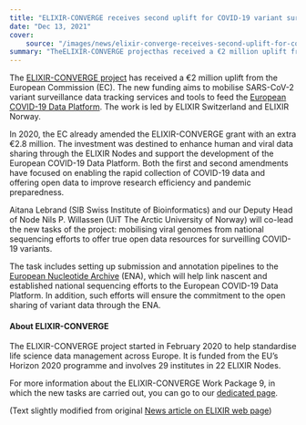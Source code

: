 ```yaml
---
title: "ELIXIR-CONVERGE receives second uplift for COVID-19 variant surveillance"
date: "Dec 13, 2021"
cover:
    source: "/images/news/elixir-converge-receives-second-uplift-for-covid-19-variant-surveillance/cover.png"
summary: "TheELIXIR-CONVERGE projecthas received a €2 million uplift from the European Commission (EC). The new funding aims to mobilise SARS-CoV-2 variant surveillance data tracking services and tools to feed theEuropean COVID-19 Data Platform. The work is led by ELIXIR Switzerland and ELIXIR Norway."
---
```


The [ELIXIR-CONVERGE project](https://elixir-europe.org/about-us/how-funded/eu-projects/converge)
has received a €2 million uplift from the European Commission (EC). The new funding aims to
mobilise SARS-CoV-2 variant surveillance data tracking services and tools to feed
the [European COVID-19 Data Platform](https://www.covid19dataportal.org/the-european-covid-19-data-platform).
The work is led by ELIXIR Switzerland and ELIXIR Norway.

In 2020, the EC already amended the ELIXIR-CONVERGE grant with an extra €2.8 million. The
investment was destined to enhance human and viral data sharing through the ELIXIR Nodes
and support the development of the European COVID-19 Data Platform. Both the first
and second amendments have focused on enabling the rapid collection of COVID-19 data
and offering open data to improve research efficiency and pandemic preparedness.

Aitana Lebrand (SIB Swiss Institute of Bioinformatics) and our Deputy Head
of Node Nils P. Willassen (UiT The Arctic University of Norway) will co-lead
the new tasks of the project: mobilising viral genomes from national sequencing
efforts to offer true open data resources for surveilling COVID-19 variants.

The task includes setting up submission and annotation pipelines to the
[European Nucleotide Archive](https://www.ebi.ac.uk/ena/browser/home) (ENA), which
will help link nascent and established national sequencing efforts to the European
COVID-19 Data Platform. In addition, such efforts will ensure the commitment to the open
sharing of variant data through the ENA.

#### About ELIXIR-CONVERGE

The ELIXIR-CONVERGE project started in February 2020 to help standardise life science
data management across Europe. It is funded from the EU’s Horizon 2020 programme and
involves 29 institutes in 22 ELIXIR Nodes.

For more information about the ELIXIR-CONVERGE Work Package 9, in which the new
tasks are carried out, you can go to our
[dedicated page](https://elixir-europe.org/about-us/how-funded/eu-projects/converge/wp9).

(Text slightly modified from original [News article on ELIXIR web page](https://elixir-europe.org/news/elixir-converge-receives-second-uplift-covid-19-variant-surveillance))
